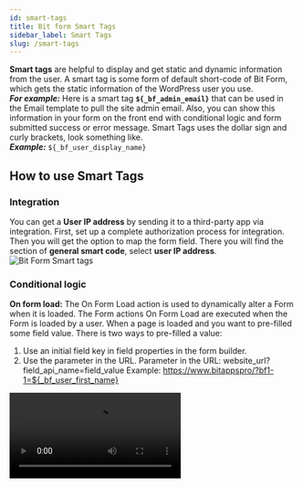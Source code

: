 ```yaml
---
id: smart-tags
title: Bit form Smart Tags
sidebar_label: Smart Tags
slug: /smart-tags
---
```




**Smart tags** are helpful to display and get static and dynamic information from the user. A smart tag is some form of default short-code of Bit Form, which gets the static information of the WordPress user you use.  
***For example:*** Here is a smart tag **`${_bf_admin_email}`** that can be used in the Email template to pull the site admin email. Also, you can show this information in your form on the front end with conditional logic and form submitted success or error message. Smart Tags uses the dollar sign and curly brackets, look something like.  
***Example:*** `${_bf_user_display_name}`

## How to use Smart Tags
### Integration
You can get a **User IP address** by sending it to a third-party app via integration. First, set up a complete authorization process for integration. Then you will get the option to map the form field. There you will find the section of **general smart code**, select **user IP address**.
<Image src="smart-tags/integration-smart-tags" alt="Bit Form Smart tags" w="800" h="400" />

### Conditional logic
**On form load:** The On Form Load action is used to dynamically alter a Form when it is loaded. The Form actions On Form Load are executed when the Form is loaded by a user.
When a page is loaded and you want to pre-filled some field value.
There is two ways to pre-filled a value:

1. Use an initial field key in field properties in the form builder.
2. Use the parameter in the URL. Parameter in the URL: website_url?field_api_name=field_value
Example: https://www.bitappspro/?bf1-1=${_bf_user_first_name}

 <Video src="smart-tags-in-conditional-logic" alt="Create a first form" w="800" h="400" />

In the above example, after the form loading First Name will be User first Name and User Last Name. Many kinds of logic are used for On Form Load such as Equal, Not Equal, Is Null, Is Not Null, Contain, Not Contain, Start With, End With.

### Email Notification
You can send admin name, email, and more default WordPress static data using **smart tags** via email notifications. Then you need to `create` an email template or `edit` the existing email template.   
Next, you will find the **`Smart tag fields`** option. Select the option from the Drop-Down list that you want to send the data into the email notification.
<Image src="smart-tags/email-template-smart-tag-fields" alt="Bit Form Smart tags" w="800" h="400" />


## Basic Smart Tags
|Label			|Key			|
|----------------|----------------------------------|
|[Current Date Time](#current-date-time)	|<Copy text="${_bf_current_time}" />
|[Administrator Email](#administrator-email)	|<Copy text='${_bf_admin_email}' />
|[Date (default format)](#default-date-format)	|<Copy text='${_bf_date_default}' />
|[Date(mm/dd/yy)](#default-date-format)	| <Copy text='${_bf_date.m/d/y}' /> 
|[Date(dd/mm/yy)](#default-date-format)	|<Copy text='${_bf_date.d/m/y}' />
|[Date(Y/m/d](#default-date-format)	| 	<Copy text='${_bf_date.y/m/d}' />
|[Time](#time)	| 	<Copy text='${_bf_time}' />
|[Weekday](#weekday)	|	<Copy text='${_bf_weekday}' />
|[Referer URL](#refer-url)	|<Copy text="${_bf_http_referer_url}" />

### Current Date Time {#current-date-time}
This smart tag inserted the current date and time when a form was submitted. The date and time will be set in your WordPress date and time format.  
***Example:*** `${_bf_current_time}`

### Administrator Email  {#administrator-email}
This Smart Tag will insert the email address of the website administrator from your WordPress settings.  
***Example:*** `${_bf_admin_email}`
<Image src="smart-tags/administrator-email" alt="Bit Form Smart tags" w="800" h="400" />

### Date (default format)  {#default-date-format}
This smart tag inserted the date when a form was submitted. The date will be set in your WordPress default date format.  
***Example:*** `${_bf_date_default}`
<Image src="smart-tags/date-and-time-default-format" alt="Bit Form Smart tags" w="800" h="400" />

### Time  {#time}
This smart tag is inserted on time when submitting a form.
Example: If anyone submits the form at 11:00 am. Then with this smart tag, you know which time the user has submitted the form.   
***Example:*** `${_bf_time}`
<Image src="smart-tags/time" alt="Bit Form Smart tags" w="800" h="400" />

### Weekday  {#weekday}
This smart tag is inserted on weekdays when submitting a form.
Example: If anyone submits the form on Friday. Then with this smart tag, you know which day the user has submitted the form.   
***Example:*** `${_bf_weekday}`

### Referer URL  {#refer-url}
This Smart Tag will insert the URL address of the page that referred the user to the current page.  
***Example:*** `${_bf_http_referer_url}`


## Custom User Data
|Label			|Key			|
|----------------|-------------------------------|
|[User IP Address](#user-ip-address)	|<Copy text='${_bf_ip_address}' />	
|[Browser Name](#browser-name)	|<Copy text='${_bf_browser_name}' /> 
|[Random Digit](#random-digit)	|<Copy text='${_bf_random_digit_num}' /> 
|[Operating System](#operating-system)	|<Copy text="${_bf_operating_system}" />

### User IP Address  {#user-ip-address}
This smart tag allows you to see the IP address of the user who submitted the form? 
***Example:*** `${_bf_ip_address}`

### Browser Name  {#browser-name}
To submit your form, the user has to submit the form from a computer or mobile through the browser. If you’d like to know the Browser name of anyone who fills out your forms, you can use this Smart Tag. 
***Example:*** `${_bf_browser_name}`

### Random Digit  {#random-digit}
This smart tag generates a unique number.  
***Example:*** `${_bf_random_digit_num}`


### Operating System  {#operating-system}
If you’d like to know the operating system of anyone who fills out your forms, you can use this Smart Tag. 
***Example:*** `${_bf_operating_system}`

## Author Details
|Label			|Key			|
|----------------|-------------------------------|
|[Post Author ID](#post-author-id)	| <Copy text='${_bf_author_id}' />
|[Post Author Display Name](#post-author-display-name)	|<Copy text='${_bf_author_display}' />
|[Post Author Email](#post-author-email)	|<Copy text='${_bf_author_email}' /> 

### Post Author ID  {#post-author-id}
Each user has an unique Author ID. If you'd like to know the Author ID of the post or page on which the form is embedded, you can use this Smart Tag.   
***Example:*** `${_bf_author_id}`
<Image src="smart-tags/author-id" alt="Bit Form Smart tags" w="800" h="400" />

### Post Author Display Name  {#post-author-display-name}
Each user has an Author Display Name. If you'd like to know the Author's Display Name of the post or page on which the form is embedded, you can use this Smart Tag.  
***Example:*** `${_bf_author_display}`

### Post Author Email {#post-author-email}
Each user has an Author Email. If you'd like to know the Author's Email of the post or page on which the form is embedded, you can use this Smart Tag.      
***Example:*** `${_bf_author_email}`

## User Management
|Label			|Key			|
|----------------|-------------------------------|	
|[User ID](#user-id)	|	<Copy text='${_bf_user_id}' />
|[User First Name](#user-first-name)	|	<Copy text='${_bf_user_first_name}' />
|[User Last Name](#user-last-name)	| <Copy text='${_bf_user_last_name}' />
|[User Display Name](#user-display-name)	|<Copy text='${_bf_user_display_name}' />
|[User Nice Name](#user-nice-name)	| <Copy text='${_bf_user_nice_name}' />
|[User Login Name](#user-login-name)	|<Copy text='${_bf_user_login_name}' />
|[User Email](#user-email)	| <Copy text='${_bf_user_email}' />
|[User URL](#user-url)	|	<Copy text='${_bf_user_url}' />
|[Current User Role](#current-user-role)	|	<Copy text='${_bf_current_user_role}' />
|[Site Title](#site-title)	|	<Copy text='${_bf_site_title}' />
|[Site Description](#site-description)	| 	<Copy text='${_bf_site_description}' />
|[Site URL](#site-url)	|<Copy text='${_bf_site_url}' />
|[WordPress Locale Code](#wordpress-local-code)	|  	<Copy text='${_bf_wp_local_codes}' />
|[Embedded Page / Post ID](#page-post-id)	| 	<Copy text='${_bf_post_id}' />
|[Embedded Page / Post Name](#page-post-name)	|  	<Copy text='${_bf_post_name}' />
|[Embedded Page / Post Title](#page-post-title)	|<Copy text='${_bf_post_title}' />
|[Embedded Page / Post URL](#page-post-url)	| 	<Copy text='${_bf_post_url}' />
|[Post Publish Date](#post-publish-date)	|  <Copy text='${_bf_post_date}' />
|[Post Modified Date](#post-modified-date)	|  <Copy text='${_bf_post_modified_date}' />
|[URL Query Parameter](#url-query-parameter)	|  	<Copy text='${_bf_query_param()}' />
|[User Meta Key](#user-meta-key)	| 	<Copy text='${_bf_user_meta_key()}' />
|[Custom Date Format](#custom-date-format)	| <Copy text='${_bf_custom_date_format()}' />

### User ID  {#user-id}
Each registered user on your WordPress site has a unique ID number. If you'd like to know the User ID when a logged-in user submits your form, you can use this smart tag.
***Example:*** `${_bf_user_id}`

### User First Name  {#user-first-name}
Each registered user on your WordPress site has First Name.  If you'd like to know the First Name when a logged-in user submits your form, you can use this smart tag.  
***Example:*** `${_bf_user_first_name}`

### User Last Name  {#user-last-name}
Each registered user on your WordPress site has a Last Name.  If you'd like to know the Last Name when a logged-in user submits your form, you can use this smart tag.  
***Example:*** `${_bf_user_last_name}`

### User Display Name  {#user-display-name}
Each registered user on your WordPress site has a Display Name.  If you'd like to know the Display Name when a logged-in user submits your form, you can use this smart tag.     
***Example:*** `${_bf_user_display_name}`

### User Nice Name  {#user-nice-name}
Each registered user on your WordPress site has a Nice Name.  If you'd like to know the Nice Name when a logged-in user submits your form, you can use this smart tag.    
***Example:*** `${_bf_user_nice_name}`

### User Login Name  {#user-login-name}
Each registered user on your WordPress site has a Login Name.  If you'd like to know the Login Name when a logged-in user submits your form, you can use this smart tag.      
***Example:*** `${_bf_user_login_name}`

### User Email  {#user-email}
Each registered user on your WordPress site has a Login Name.  If you'd like to know the Login Name when a logged-in user submits your form, you can use this smart tag.     
***Example:*** `${_bf_user_email}`

### User URL  {#user-url}
Each registered user on your WordPress site has a profile.  If you'd like to know the profile URL when a logged-in user submits your form, you can use this smart tag.       
***Example:*** `${_bf_user_url}`

### Current User Role  {#current-user-role}
Each registered user on your WordPress site has a User Role.  If you'd like to know the user role when a logged-in user submits your form, you can use this smart tag.      
***Example:*** `${_bf_current_user_role}`

### Site Title  {#site-title}
This smart tag inserts the title of your website set in your WordPress settings.     
***Example:*** `${_bf_site_title}`
<Image src="smart-tags/site-title" alt="Bit Form Smart tags" w="800" h="400" />

### Site Description  {#site-description}
This smart tag inserts the Tagline/Description of your website set in your WordPress settings.    
***Example:*** `${_bf_site_description}`
<Image src="smart-tags/site-description" alt="Bit Form Smart tags" w="800" h="400" />


### Site URL  {#site-url}
This smart tag inserts the Site URL of your website set in your WordPress settings.    
***Example:*** `${_bf_site_url}`
<Image src="smart-tags/site-url" alt="Bit Form Smart tags" w="800" h="400" />

### WordPress Locale Code  {#wordpress-local-code}
This smart tag inserts the WordPress Locale Code(Site Language) of your website set in your WordPress settings. If the user submits the form while logging in to WordPress, the user will see the language code added to WordPress.     
***Example:*** `${_bf_wp_local_codes}`

### Embedded Page / Post ID  {#page-post-id}
If you want to know the ID of the page/post from which page/post is submitting the form., you can use this Smart Tag. Each page/post ID on your WordPress site has a unique ID.       
***Example:*** `${_bf_post_id}`

### Embedded Page / Post Name  {#page-post-name}
If you want to know the Name of the page/post from which page/post is submitting the form, you can use this Smart Tag. Each page/post Name on your WordPress site has a Name.         
***Example:*** `${_bf_post_name}`

### Embedded Page / Post Title  {#page-post-title}
If you want to know the Title of the page/post from which page/post is submitting the form, you can use this Smart Tag. Each page/post Title on your WordPress site has a Title.         
***Example:*** `${_bf_post_title}`

### Embedded Page / Post URL  {#page-post-url}
If you want to know the URL of the page/post from which page/post is submitting the form, you can use this Smart Tag. Each page/post URL on your WordPress site has a URL.          
***Example:*** `${_bf_post_url}`

### Post Publish Date  {#post-publish-date}
If you want to know the publish date of the page/post from which page/post is submitting the form, you can use this Smart Tag.          
***Example:*** `${_bf_post_date}`

### Post Modified Date  {#post-modified-date}
If you want to know the last Modified Date of the page/post from which page/post is submitting the form, you can use this Smart Tag.          
***Example:*** `${_bf_post_modified_date}`

### User Meta Key  {#user-meta-key}
If you have a custom user field in WordPress (Meta Box, ACF) then using this smart tag you will get the data of the custom field. To get the data of the custom field, you have to put the key of the custom field inside the smart tag.         
***Example:*** `${_bf_user_meta_key(company_name)}`

### Custom Date Format  {#custom-date-format}
This smart tag inserted the [custom date and time](https://wordpress.org/support/article/formatting-date-and-time/) when a form was submitted. The date and time will be set in your WordPress date and time format.          
***Example:*** `${_bf_custom_date_format(l, F j, Y)}`
<Image src="smart-tags/custom-date-format" alt="Bit Form Smart tags" w="800" h="400" />
